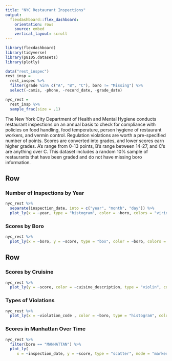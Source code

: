 ```yaml
---
title: "NYC Restaurant Inspections"
output: 
  flexdashboard::flex_dashboard:
    orientation: rows
    source: embed
    vertical_layout: scroll
---
```


```r
library(flexdashboard)
library(tidyverse)
library(p8105.datasets)
library(plotly)

data("rest_inspec")
rest_insp = 
  rest_inspec %>% 
  filter(grade %in% c("A", "B", "C"), boro != "Missing") %>% 
  select(-camis, -phone, -record_date, -grade_date) 

nyc_rest = 
  rest_insp %>% 
  sample_frac(size = .1)
```

The New York City Department of Health and Mental Hygiene conducts restaurant inspections on an annual basis to check for compliance with policies on food handling, food temperature, person hygiene of restaurant workers, and vermin control. Regulation violations are worth a pre-specified number of points. Scores are converted into grades, and lower scores earn higher grades. A's range from 0-13 points, B's range between 14-27, and C's are anything over C. This dataset includes a random 10% sample of restaurants that have been graded and do not have missing boro information. 


Row 
-------------------------------------
### Number of Inspections by Year

```r
nyc_rest %>%   
  separate(inspection_date, into = c("year", "month", "day")) %>% 
  plot_ly(x = ~year, type = "histogram", color = ~boro, colors = "viridis") 
```


### Scores by Boro

```r
nyc_rest %>% 
  plot_ly(x = ~boro, y = ~score, type = "box", color = ~boro, colors = "viridis")
```

Row {.tabset .tabset-fade}
-------------------------------------
   
### Scores by Cruisine

```r
nyc_rest %>% 
  plot_ly(y = ~score, color = ~cuisine_description, type = "violin", colors = "viridis")
```


### Types of Violations

```r
nyc_rest %>% 
  plot_ly(x = ~violation_code , color = ~boro, type = "histogram", colors = "viridis", text = ~violation_description)
```


### Scores in Manhattan Over Time

```r
nyc_rest %>% 
  filter(boro == "MANHATTAN") %>% 
  plot_ly(
     x = ~inspection_date, y = ~score, type = "scatter", mode = "markers", alpha = 0.5, color = ~grade, colors = "viridis")
```


